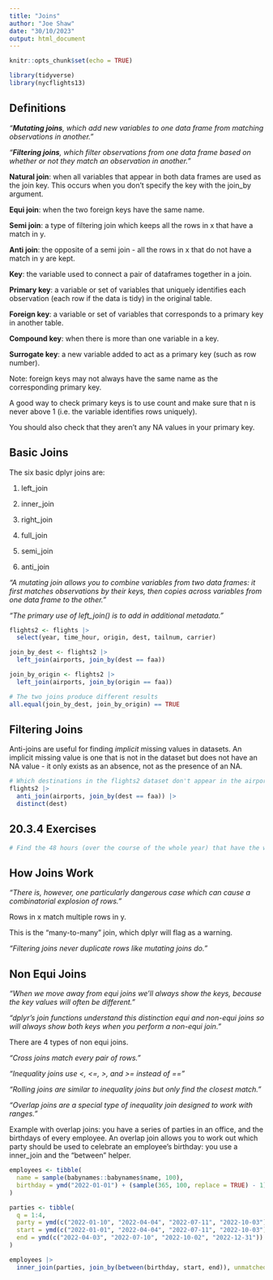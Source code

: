 ```yaml
---
title: "Joins"
author: "Joe Shaw"
date: "30/10/2023"
output: html_document
---
```


```r
knitr::opts_chunk$set(echo = TRUE)

library(tidyverse)
library(nycflights13)

```

## Definitions

*"**Mutating joins**, which add new variables to one data frame from matching observations in another."*

*"**Filtering joins**, which filter observations from one data frame based on whether or not they match an observation in another."*

**Natural join**: when all variables that appear in both data frames are used as the join key. This occurs when you don't specify the key with the join_by argument.

**Equi join**: when the two foreign keys have the same name.

**Semi join**: a type of filtering join which keeps all the rows in x that have a match in y.

**Anti join**: the opposite of a semi join - all the rows in x that do not have a match in y are kept.

**Key**: the variable used to connect a pair of dataframes together in a join.

**Primary key**: a variable or set of variables that uniquely identifies each observation (each row if the data is tidy) in the original table.

**Foreign key**: a variable or set of variables that corresponds to a primary key in another table.

**Compound key**: when there is more than one variable in a key.

**Surrogate key**: a new variable added to act as a primary key (such as row number).

Note: foreign keys may not always have the same name as the corresponding primary key.

A good way to check primary keys is to use count and make sure that n is never above 1 (i.e. the variable identifies rows uniquely).

You should also check that they aren't any NA values in your primary key.

## Basic Joins

The six basic dplyr joins are:

1. left_join

2. inner_join

3. right_join

4. full_join

5. semi_join

6. anti_join

*"A mutating join allows you to combine variables from two data frames: it first matches observations by their keys, then copies across variables from one data frame to the other."*

*"The primary use of left_join() is to add in additional metadata."*

```r

flights2 <- flights |> 
  select(year, time_hour, origin, dest, tailnum, carrier)

join_by_dest <- flights2 |> 
  left_join(airports, join_by(dest == faa))

join_by_origin <- flights2 |> 
  left_join(airports, join_by(origin == faa))

# The two joins produce different results
all.equal(join_by_dest, join_by_origin) == TRUE


```

## Filtering Joins

Anti-joins are useful for finding *implicit* missing values in datasets. An implicit missing value is one that is not in the dataset but does not have an NA value - it only exists as an absence, not as the presence of an NA.

```r

# Which destinations in the flights2 dataset don't appear in the airports dataset?
flights2 |> 
  anti_join(airports, join_by(dest == faa)) |> 
  distinct(dest)


```

## 20.3.4 Exercises

```r

# Find the 48 hours (over the course of the whole year) that have the worst delays. Cross-reference it with the # weather data. Can you see any patterns?


```

## How Joins Work

*"There is, however, one particularly dangerous case which can cause a combinatorial explosion of rows."*

Rows in x match multiple rows in y.

This is the "many-to-many" join, which dplyr will flag as a warning.

*"Filtering joins never duplicate rows like mutating joins do."*

## Non Equi Joins

*"When we move away from equi joins we’ll always show the keys, because the key values will often be different."*

*"dplyr’s join functions understand this distinction equi and non-equi joins so will always show both keys when you perform a non-equi join."*

There are 4 types of non equi joins.

*"Cross joins match every pair of rows."*

*"Inequality joins use <, <=, >, and >= instead of =="*

*"Rolling joins are similar to inequality joins but only find the closest match."*

*"Overlap joins are a special type of inequality join designed to work with ranges."*

Example with overlap joins: you have a series of parties in an office, and the birthdays of every employee. An overlap join allows you to work out which party should be used to celebrate an employee's birthday: you use a inner_join and the "between" helper.

```r

employees <- tibble(
  name = sample(babynames::babynames$name, 100),
  birthday = ymd("2022-01-01") + (sample(365, 100, replace = TRUE) - 1)
)

parties <- tibble(
  q = 1:4,
  party = ymd(c("2022-01-10", "2022-04-04", "2022-07-11", "2022-10-03")),
  start = ymd(c("2022-01-01", "2022-04-04", "2022-07-11", "2022-10-03")),
  end = ymd(c("2022-04-03", "2022-07-10", "2022-10-02", "2022-12-31"))
)

employees |> 
  inner_join(parties, join_by(between(birthday, start, end)), unmatched = "error")

```